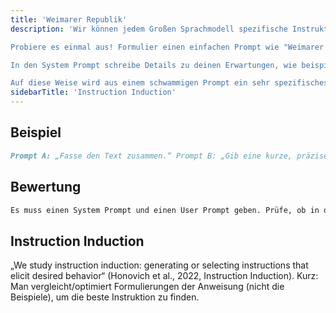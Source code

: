 ```yaml
---
title: 'Weimarer Republik'
description: 'Wir können jedem Großen Sprachmodell spezifische Instruktionen geben, die es bei jeder Antwort berücksichtigt. Diese werden "System Prompt" oder "System Message" genannt. Auf diese Weise müssen Nutzende nicht jedes Mal ausführlich ihre Prompts formulieren.

Probiere es einmal aus! Formulier einen einfachen Prompt wie "Weimarer Republik".

In den System Prompt schreibe Details zu deinen Erwartungen, wie beispielsweise "Gebe mir immer zunächst eine Liste an wichtigen Persönlichkeiten, wann sie gelebt haben, und welche Rolle sie gespielt haben."

Auf diese Weise wird aus einem schwammigen Prompt ein sehr spezifisches Ergebnis.'
sidebarTitle: 'Instruction Induction'
---
```


## Beispiel

```markdown icon="markdown" wrap
Prompt A: „Fasse den Text zusammen.“ Prompt B: „Gib eine kurze, präzise Zusammenfassung der Hauptpunkte.“ (Wähle die bessere Instruktion für konsistente Resultate.)
```

## Bewertung

```markdown icon="markdown" wrap
Es muss einen System Prompt und einen User Prompt geben. Prüfe, ob in dem System Prompt bewusst formulierte Details verwendet werden (klar, präzise, aufgabenspezifisch), um das Ergebnis zu verbessern.
```

## Instruction Induction
„We study instruction induction: generating or selecting instructions that elicit desired behavior“ (Honovich et al., 2022, Instruction Induction). Kurz: Man vergleicht/optimiert Formulierungen der Anweisung (nicht die Beispiele), um die beste Instruktion zu finden.